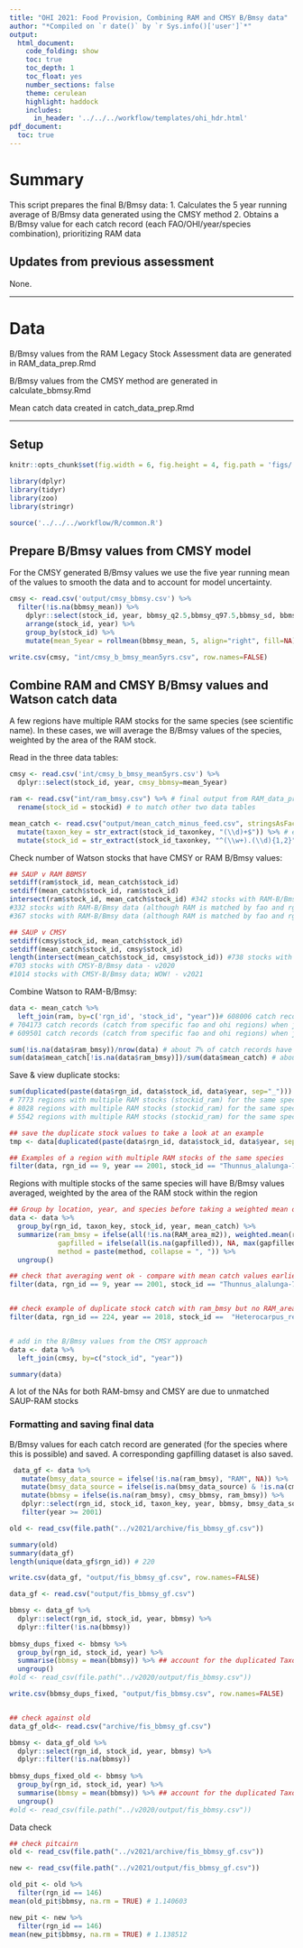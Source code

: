 ```yaml
---
title: "OHI 2021: Food Provision, Combining RAM and CMSY B/Bmsy data"
author: "*Compiled on `r date()` by `r Sys.info()['user']`*"
output: 
  html_document:
    code_folding: show
    toc: true
    toc_depth: 1
    toc_float: yes
    number_sections: false
    theme: cerulean
    highlight: haddock
    includes: 
      in_header: '../../../workflow/templates/ohi_hdr.html'
pdf_document:
  toc: true
---
```


# Summary

This script prepares the final B/Bmsy data:
1. Calculates the 5 year running average of B/Bmsy data generated using the CMSY method
2. Obtains a B/Bmsy value for each catch record (each FAO/OHI/year/species combination), prioritizing RAM data


## Updates from previous assessment
None. 

***

# Data

B/Bmsy values from the RAM Legacy Stock Assessment data are generated in RAM_data_prep.Rmd

B/Bmsy values from the CMSY method are generated in calculate_bbmsy.Rmd

Mean catch data created in catch_data_prep.Rmd

***

## Setup

``` r

knitr::opts_chunk$set(fig.width = 6, fig.height = 4, fig.path = 'figs/',message = FALSE, warning = FALSE, eval=FALSE)
```

```r
library(dplyr)
library(tidyr)
library(zoo)
library(stringr)

source('../../../workflow/R/common.R')
```

## Prepare B/Bmsy values from CMSY model

For the CMSY generated B/Bmsy values we use the five year running mean of the values to smooth the data and to account for model uncertainty.

```r

cmsy <- read.csv('output/cmsy_bbmsy.csv') %>%
  filter(!is.na(bbmsy_mean)) %>%
    dplyr::select(stock_id, year, bbmsy_q2.5,bbmsy_q97.5,bbmsy_sd, bbmsy_mean, model) %>%
    arrange(stock_id, year) %>%
    group_by(stock_id) %>%
    mutate(mean_5year = rollmean(bbmsy_mean, 5, align="right", fill=NA))

write.csv(cmsy, "int/cmsy_b_bmsy_mean5yrs.csv", row.names=FALSE)

```

## Combine RAM and CMSY B/Bmsy values and Watson catch data

A few regions have multiple RAM stocks for the same species (see scientific name). In these cases, we will average the B/Bmsy values of the species, weighted by the area of the RAM stock.

Read in the three data tables:
```r

cmsy <- read.csv('int/cmsy_b_bmsy_mean5yrs.csv') %>%
  dplyr::select(stock_id, year, cmsy_bbmsy=mean_5year)

ram <- read.csv("int/ram_bmsy.csv") %>% # final output from RAM_data_prep
  rename(stock_id = stockid) # to match other two data tables

mean_catch <- read.csv("output/mean_catch_minus_feed.csv", stringsAsFactors = FALSE) %>% # final output from Watson catch
  mutate(taxon_key = str_extract(stock_id_taxonkey, "(\\d)+$")) %>% # extract ending consecutive digits
  mutate(stock_id = str_extract(stock_id_taxonkey, "^(\\w+).(\\d){1,2}")) 

```

Check number of Watson stocks that have CMSY or RAM B/Bmsy values:
```r
## SAUP v RAM BBMSY
setdiff(ram$stock_id, mean_catch$stock_id)
setdiff(mean_catch$stock_id, ram$stock_id)
intersect(ram$stock_id, mean_catch$stock_id) #342 stocks with RAM-B/Bmsy data (although RAM is matched by fao and rgn ids) - v2019
#332 stocks with RAM-B/Bmsy data (although RAM is matched by fao and rgn ids) - v2020
#367 stocks with RAM-B/Bmsy data (although RAM is matched by fao and rgns ids) - v2021

## SAUP v CMSY
setdiff(cmsy$stock_id, mean_catch$stock_id)
setdiff(mean_catch$stock_id, cmsy$stock_id)
length(intersect(mean_catch$stock_id, cmsy$stock_id)) #738 stocks with CMSY-B/Bmsy data - v2019
#703 stocks with CMSY-B/Bmsy data - v2020
#1014 stocks with CMSY-B/Bmsy data; WOW! - v2021
```

Combine Watson to RAM-B/Bmsy:
```r

data <- mean_catch %>%
  left_join(ram, by=c('rgn_id', 'stock_id', "year"))# 608006 catch records (catch from specific fao and ohi regions) when joined with ram increases to 612599 because there are multiple stocks for some species - v2019
# 704173 catch records (catch from specific fao and ohi regions) when joined with ram increases to 709274 because there are multiple stocks for some species - v2020
# 609501 catch records (catch from specific fao and ohi regions) when joined with ram increases to 615043 because there are multiple stocks for some species; we see this decrease in catch records from last year because we are using new fisheries data (SAUP) this year - v2021

sum(!is.na(data$ram_bmsy))/nrow(data) # about 7% of catch records have RAM data (this is more than previous years!) - v2021
sum(data$mean_catch[!is.na(data$ram_bmsy)])/sum(data$mean_catch) # about 50% of tons of catch have RAM data - v2021

```

Save & view duplicate stocks:
```r

sum(duplicated(paste(data$rgn_id, data$stock_id, data$year, sep="_"))) 
# 7773 regions with multiple RAM stocks (stockid_ram) for the same species (see scientific name in stockid) - v2019
# 8028 regions with multiple RAM stocks (stockid_ram) for the same species - v2020 
# 5542 regions with multiple RAM stocks (stockid_ram) for the same species - v2021

## save the duplicate stock values to take a look at an example
tmp <- data[duplicated(paste(data$rgn_id, data$stock_id, data$year, sep="_")), ]

## Examples of a region with multiple RAM stocks of the same species
filter(data, rgn_id == 9, year == 2001, stock_id == "Thunnus_alalunga-71") # stocks ALBANPAC and ALBASPAC are the same species; mean catch 1051.853 tonnes

```

Regions with multiple stocks of the same species will have B/Bmsy values averaged, weighted by the area of the RAM stock within the region 
```r

## Group by location, year, and species before taking a weighted mean of the catch
data <- data %>%
  group_by(rgn_id, taxon_key, stock_id, year, mean_catch) %>%   
  summarize(ram_bmsy = ifelse(all(!is.na(RAM_area_m2)), weighted.mean(ram_bmsy, RAM_area_m2, na.rm=TRUE), mean(ram_bmsy, na.rm = TRUE)),
            gapfilled = ifelse(all(is.na(gapfilled)), NA, max(gapfilled, na.rm=TRUE)),
            method = paste(method, collapse = ", ")) %>%
  ungroup()

## check that averaging went ok - compare with mean catch values earlier (1051)
filter(data, rgn_id == 9, year == 2001, stock_id == "Thunnus_alalunga-71")


## check example of duplicate stock catch with ram_bmsy but no RAM_area_m2 value, ram_bmsy should not be NA
filter(data, rgn_id == 224, year == 2018, stock_id ==  "Heterocarpus_reedi-87")


# add in the B/Bmsy values from the CMSY approach
data <- data %>%
  left_join(cmsy, by=c("stock_id", "year"))

summary(data)
```

A lot of the NAs for both RAM-bmsy and CMSY are due to unmatched SAUP-RAM stocks

### Formatting and saving final data

B/Bmsy values for each catch record are generated (for the species where this is possible) and saved. A corresponding gapfilling dataset is also saved.
```r

 data_gf <- data %>%
   mutate(bmsy_data_source = ifelse(!is.na(ram_bmsy), "RAM", NA)) %>%
   mutate(bmsy_data_source = ifelse(is.na(bmsy_data_source) & !is.na(cmsy_bbmsy), "CMSY", bmsy_data_source)) %>%
   mutate(bbmsy = ifelse(is.na(ram_bmsy), cmsy_bbmsy, ram_bmsy)) %>%
   dplyr::select(rgn_id, stock_id, taxon_key, year, bbmsy, bmsy_data_source, RAM_gapfilled=method, mean_catch) %>%
   filter(year >= 2001)

old <- read_csv(file.path("../v2021/archive/fis_bbmsy_gf.csv"))

summary(old)
summary(data_gf)
length(unique(data_gf$rgn_id)) # 220

write.csv(data_gf, "output/fis_bbmsy_gf.csv", row.names=FALSE) 

data_gf <- read.csv("output/fis_bbmsy_gf.csv") 

bbmsy <- data_gf %>%
  dplyr::select(rgn_id, stock_id, year, bbmsy) %>%
  dplyr::filter(!is.na(bbmsy))
  
bbmsy_dups_fixed <- bbmsy %>%
  group_by(rgn_id, stock_id, year) %>%
  summarise(bbmsy = mean(bbmsy)) %>% ## account for the duplicated TaxonName/CommonName noted in "catch_data_prep.Rmd" (if there were any)...
  ungroup()
#old <- read_csv(file.path("../v2020/output/fis_bbmsy.csv"))

write.csv(bbmsy_dups_fixed, "output/fis_bbmsy.csv", row.names=FALSE) 


## check against old 
data_gf_old<- read.csv("archive/fis_bbmsy_gf.csv") 

bbmsy <- data_gf_old %>%
  dplyr::select(rgn_id, stock_id, year, bbmsy) %>%
  dplyr::filter(!is.na(bbmsy))
  
bbmsy_dups_fixed_old <- bbmsy %>%
  group_by(rgn_id, stock_id, year) %>%
  summarise(bbmsy = mean(bbmsy)) %>% ## account for the duplicated TaxonName/CommonName noted in "catch_data_prep.Rmd" (if there were any)...
  ungroup()
#old <- read_csv(file.path("../v2020/output/fis_bbmsy.csv"))
```

Data check
```r
## check pitcairn
old <- read_csv(file.path("../v2021/archive/fis_bbmsy_gf.csv"))

new <- read_csv(file.path("../v2021/output/fis_bbmsy_gf.csv"))

old_pit <- old %>%
  filter(rgn_id == 146)
mean(old_pit$bbmsy, na.rm = TRUE) # 1.140603

new_pit <- new %>%
  filter(rgn_id == 146)
mean(new_pit$bbmsy, na.rm = TRUE) # 1.138512


```


